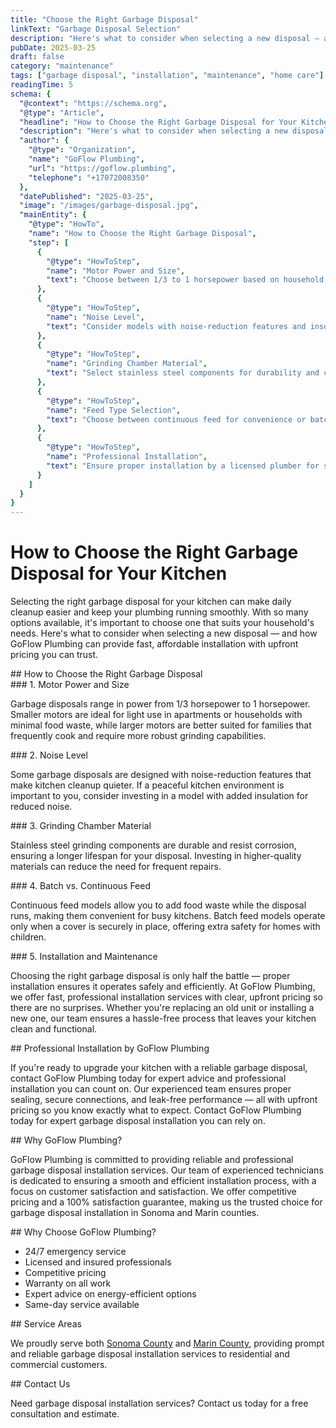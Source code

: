 ```yaml
---
title: "Choose the Right Garbage Disposal"
linkText: "Garbage Disposal Selection"
description: "Here's what to consider when selecting a new disposal — and how GoFlow Plumbing can provide fast, affordable installation with upfront pricing you can trust."
pubDate: 2025-03-25
draft: false
category: "maintenance"
tags: ["garbage disposal", "installation", "maintenance", "home care"]
readingTime: 5
schema: {
  "@context": "https://schema.org",
  "@type": "Article",
  "headline": "How to Choose the Right Garbage Disposal for Your Kitchen",
  "description": "Here's what to consider when selecting a new disposal — and how GoFlow Plumbing can provide fast, affordable installation with upfront pricing you can trust.",
  "author": {
    "@type": "Organization",
    "name": "GoFlow Plumbing",
    "url": "https://goflow.plumbing",
    "telephone": "+17072008350"
  },
  "datePublished": "2025-03-25",
  "image": "/images/garbage-disposal.jpg",
  "mainEntity": {
    "@type": "HowTo",
    "name": "How to Choose the Right Garbage Disposal",
    "step": [
      {
        "@type": "HowToStep",
        "name": "Motor Power and Size",
        "text": "Choose between 1/3 to 1 horsepower based on household size and usage. Larger motors suit families with more food waste."
      },
      {
        "@type": "HowToStep",
        "name": "Noise Level",
        "text": "Consider models with noise-reduction features and insulation for quieter operation."
      },
      {
        "@type": "HowToStep",
        "name": "Grinding Chamber Material",
        "text": "Select stainless steel components for durability and corrosion resistance."
      },
      {
        "@type": "HowToStep",
        "name": "Feed Type Selection",
        "text": "Choose between continuous feed for convenience or batch feed for added safety."
      },
      {
        "@type": "HowToStep",
        "name": "Professional Installation",
        "text": "Ensure proper installation by a licensed plumber for safety and efficiency."
      }
    ]
  }
}
---
```


# How to Choose the Right Garbage Disposal for Your Kitchen

<p>
  Selecting the right garbage disposal for your kitchen can make daily cleanup easier and keep your plumbing running smoothly. With so many options available, it's important to choose one that suits your household's needs. Here's what to consider when selecting a new disposal — and how GoFlow Plumbing can provide fast, affordable installation with upfront pricing you can trust.
</p>

<section>
  ## How to Choose the Right Garbage Disposal
  <div>
    ### 1. Motor Power and Size
    <div>
      <p>Garbage disposals range in power from 1/3 horsepower to 1 horsepower. Smaller motors are ideal for light use in apartments or households with minimal food waste, while larger motors are better suited for families that frequently cook and require more robust grinding capabilities.</p>
    </div>
  </div>

  <div>
    ### 2. Noise Level
    <div>
      <p>Some garbage disposals are designed with noise-reduction features that make kitchen cleanup quieter. If a peaceful kitchen environment is important to you, consider investing in a model with added insulation for reduced noise.</p>
    </div>
  </div>

  <div>
    ### 3. Grinding Chamber Material
    <div>
      <p>Stainless steel grinding components are durable and resist corrosion, ensuring a longer lifespan for your disposal. Investing in higher-quality materials can reduce the need for frequent repairs.</p>
    </div>
  </div>

  <div>
    ### 4. Batch vs. Continuous Feed
    <div>
      <p>Continuous feed models allow you to add food waste while the disposal runs, making them convenient for busy kitchens. Batch feed models operate only when a cover is securely in place, offering extra safety for homes with children.</p>
    </div>
  </div>

  <div>
    ### 5. Installation and Maintenance
    <div>
      <p>Choosing the right garbage disposal is only half the battle — proper installation ensures it operates safely and efficiently. At GoFlow Plumbing, we offer fast, professional installation services with clear, upfront pricing so there are no surprises. Whether you're replacing an old unit or installing a new one, our team ensures a hassle-free process that leaves your kitchen clean and functional.</p>
    </div>
  </div>
</section>

<section>
  ## Professional Installation by GoFlow Plumbing
  <div>
    <p>If you're ready to upgrade your kitchen with a reliable garbage disposal, contact GoFlow Plumbing today for expert advice and professional installation you can count on. Our experienced team ensures proper sealing, secure connections, and leak-free performance — all with upfront pricing so you know exactly what to expect. Contact GoFlow Plumbing today for expert garbage disposal installation you can rely on.</p>
  </div>
</section>

<section>
  ## Why GoFlow Plumbing?
  <div>
    <p>GoFlow Plumbing is committed to providing reliable and professional garbage disposal installation services. Our team of experienced technicians is dedicated to ensuring a smooth and efficient installation process, with a focus on customer satisfaction and satisfaction. We offer competitive pricing and a 100% satisfaction guarantee, making us the trusted choice for garbage disposal installation in Sonoma and Marin counties.</p>
  </div>
</section>

<section>
  ## Why Choose GoFlow Plumbing?

  <div>
    <ul>
      <li>24/7 emergency service</li>
      <li>Licensed and insured professionals</li>
      <li>Competitive pricing</li>
      <li>Warranty on all work</li>
      <li>Expert advice on energy-efficient options</li>
      <li>Same-day service available</li>
    </ul>
  </div>
</section>

<section>
  ## Service Areas

  <div>
    <p>We proudly serve both <a href="/sonoma-county-plumbing">Sonoma County</a> and <a href="/marin-county-plumbing">Marin County</a>, providing prompt and reliable garbage disposal installation services to residential and commercial customers.</p>
  </div>
</section>

<section>
  ## Contact Us

  <p>Need garbage disposal installation services? Contact us today for a free consultation and estimate.</p>
</section>
